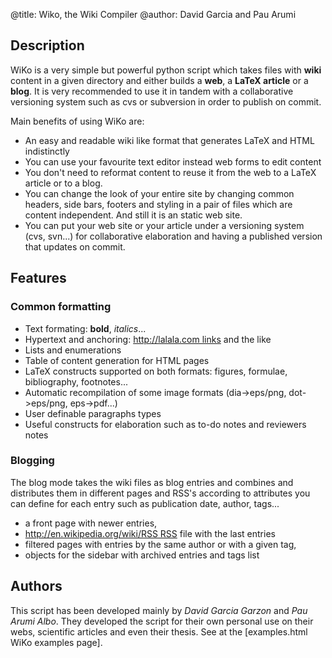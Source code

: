 ﻿@title: Wiko, the Wiki Compiler
@author: David Garcia and Pau Arumi

== Description ==

WiKo is a very simple but powerful python script
which takes files with '''wiki''' content in a given directory
and either builds a '''web''', a '''LaTeX article''' or a '''blog'''.
It is very recommended to use it in tandem
with a collaborative versioning system such as cvs or subversion
in order to publish on commit.

Main benefits of using WiKo are:
* An easy and readable wiki like format that generates LaTeX and HTML indistinctly
* You can use your favourite text editor instead web forms to edit content
* You don't need to reformat content to reuse it from the web to a LaTeX article or to a blog.
* You can change the look of your entire site by changing common headers, side bars, footers and styling in a pair of files which are content independent. And still it is an static web site.
* You can put your web site or your article under a versioning system (cvs, svn...) for collaborative elaboration and having a published version that updates on commit.

== Features ==

=== Common formatting ===

* Text formating: '''bold''', ''italics''...
* Hypertext and anchoring: [[http://lalala.com links]] and the like
* Lists and enumerations
* Table of content generation for HTML pages
* LaTeX constructs supported on both formats: figures, formulae, bibliography, footnotes...
* Automatic recompilation of some image formats (dia->eps/png, dot->eps/png, eps->pdf...)
* User definable paragraphs types
* Useful constructs for elaboration such as to-do notes and reviewers notes

=== Blogging ===

The blog mode takes the wiki files as blog entries and
combines and distributes them in different pages and RSS's
according to attributes you can define for each entry
such as publication date, author, tags...

* a front page with newer entries,
* [[http://en.wikipedia.org/wiki/RSS RSS]] file with the last entries
* filtered pages with entries by the same author or with a given tag,
* objects for the sidebar with archived entries and tags list

== Authors ==

This script has been developed mainly by ''David Garcia Garzon'' and ''Pau Arumi Albo''.
They developed the script for their own personal use
on their webs, scientific articles and even their thesis.
See at the [examples.html WiKo examples page].







